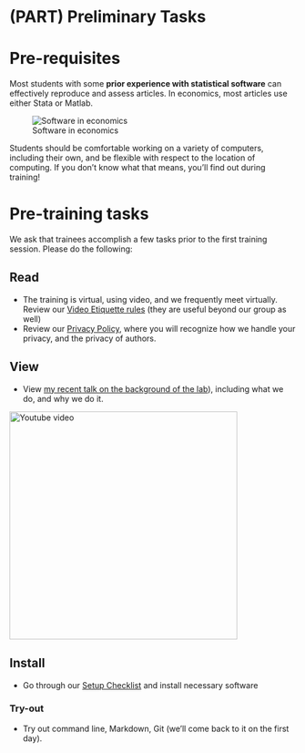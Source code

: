 # (PART) Preliminary Tasks {-}

# Pre-requisites 

Most students with some **prior experience with statistical software** can effectively reproduce and assess articles. In economics, most articles use either Stata or Matlab. 

![Software in economics](https://github.com/AEADataEditor/aea-supplement-migration/raw/master/programs/figure_software_years_pct.png)

Students should be comfortable working on a variety of computers, including their own, and be flexible with respect to the location of computing. If you don't know what that means, you'll find out during training!

# Pre-training tasks {#pre-training}

We ask that trainees accomplish a few tasks prior to the first training session. Please do the following:

## Read

- The training is virtual, using video, and we frequently meet virtually. Review our [Video Etiquette rules](https://github.com/labordynamicsinstitute/replicability-training/wiki/Videoconferencing-Rules-and-Etiquette) (they are useful beyond our group as well)
- Review our [Privacy Policy](#privacy), where you will recognize how we handle your privacy, and the privacy of authors. 

## View

- View [my recent talk on the background of the lab](https://www.youtube.com/watch?v=rLoeNzOApFk)), including what we do, and why we do it. 

<a href="https://www.youtube.com/watch?v=rLoeNzOApFk"><img alt="Youtube video" src="images/RR_in_Social_Sciences_Statistics_Youtube20200320.png" width="400px"></a>


## Install


- Go through our [Setup Checklist](#checklist) and install necessary software

### Try-out

- Try out command line, Markdown, Git (we'll come back to it on the first day).